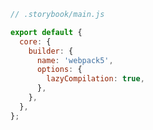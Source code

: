 ```js
// .storybook/main.js

export default {
  core: {
    builder: {
      name: 'webpack5',
      options: {
        lazyCompilation: true,
      },
    },
  },
};
```
